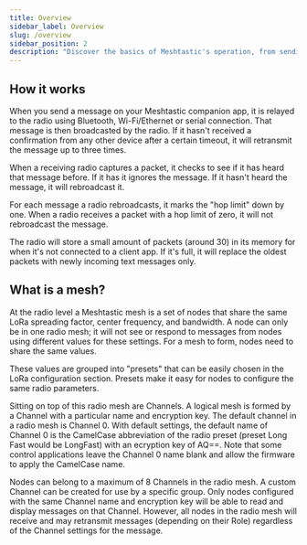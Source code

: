 ```yaml
---
title: Overview
sidebar_label: Overview
slug: /overview
sidebar_position: 2
description: "Discover the basics of Meshtastic's operation, from sending messages via the companion app to the network's intelligent rebroadcast system for extended reach."
---
```


## How it works

When you send a message on your Meshtastic companion app, it is relayed to the radio using Bluetooth, Wi-Fi/Ethernet or serial connection. That message is then broadcasted by the radio. If it hasn't received a confirmation from any other device after a certain timeout, it will retransmit the message up to three times.

When a receiving radio captures a packet, it checks to see if it has heard that message before. If it has it ignores the message. If it hasn't heard the message, it will rebroadcast it.

For each message a radio rebroadcasts, it marks the "hop limit" down by one. When a radio receives a packet with a hop limit of zero, it will not rebroadcast the message.

The radio will store a small amount of packets (around 30) in its memory for when it's not connected to a client app. If it's full, it will replace the oldest packets with newly incoming text messages only.

## What is a mesh?

At the radio level a Meshtastic mesh is a set of nodes that share the same LoRa spreading factor, center frequency, and bandwidth. A node can only be in one radio mesh; it will not see or respond to messages from nodes using different values for these settings. For a mesh to form, nodes need to share the same values. 

These values are grouped into "presets" that can be easily chosen in the LoRa configuration section. Presets make it easy for nodes to configure the same radio parameters.

Sitting on top of this radio mesh are Channels. A logical mesh is formed by a Channel with a particular name and encryption key. The default channel in a radio mesh is Channel 0. With default settings, the default name of Channel 0 is the CamelCase abbreviation of the radio preset (preset Long Fast would be LongFast) with an ecryption key of AQ==. Note that some control applications leave the Channel 0 name blank and allow the firmware to apply the CamelCase name. 

Nodes can belong to a maximum of 8 Channels in the radio mesh. A custom Channel can be created for use by a specific group. Only nodes configured with the same Channel name and encryption key will be able to read and display messages on that Channel. However, all nodes in the radio mesh will receive and may retransmit messages (depending on their Role) regardless of the Channel settings for the message.

